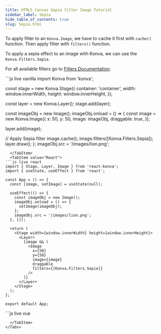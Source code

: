 ```yaml
---
title: HTML5 Canvas Sepia filter Image Tutorial
sidebar_label: Sepia
hide_table_of_contents: true
slug: Sepia.html
---
```


To apply filter to an `Konva.Image`, we have to cache it first with `cache()`
function. Then apply filter with `filters()` function.

To apply a sepia effect to an image with Konva, we can use the `Konva.Filters.Sepia`.

For all available filters go to [Filters Documentation](/api/Konva.Filters.html).


<Tabs>
  <TabItem value="Vanilla" default>
```js live vanilla
import Konva from 'konva';

const stage = new Konva.Stage({
  container: 'container',
  width: window.innerWidth,
  height: window.innerHeight,
});

const layer = new Konva.Layer();
stage.add(layer);

const imageObj = new Image();
imageObj.onload = () => {
  const image = new Konva.Image({
    x: 50,
    y: 50,
    image: imageObj,
    draggable: true,
  });

  layer.add(image);

  // Apply Sepia filter
  image.cache();
  image.filters([Konva.Filters.Sepia]);
  layer.draw();
};
imageObj.src = '/images/lion.png';
```
  </TabItem>
  <TabItem value="React">
```js live react
import { Stage, Layer, Image } from 'react-konva';
import { useState, useEffect } from 'react';

const App = () => {
  const [image, setImage] = useState(null);

  useEffect(() => {
    const imageObj = new Image();
    imageObj.onload = () => {
      setImage(imageObj);
    };
    imageObj.src = '/images/lion.png';
  }, []);

  return (
    <Stage width={window.innerWidth} height={window.innerHeight}>
      <Layer>
        {image && (
          <Image
            x={50}
            y={50}
            image={image}
            draggable
            filters={[Konva.Filters.Sepia]}
          />
        )}
      </Layer>
    </Stage>
  );
};

export default App;
```
  </TabItem>
  <TabItem value="Vue">
```js live vue
<template>
  <v-stage :config="stageSize">
    <v-layer>
      <v-image
        v-if="image"
        :config="{
          x: 50,
          y: 50,
          image: image,
          draggable: true,
          filters: [Konva.Filters.Sepia],
        }"
      />
    </v-layer>
  </v-stage>
</template>

<script setup>
import { ref, onMounted } from 'vue';

const stageSize = {
  width: window.innerWidth,
  height: window.innerHeight,
};

const image = ref(null);

onMounted(() => {
  const imageObj = new Image();
  imageObj.onload = () => {
    image.value = imageObj;
  };
  imageObj.src = '/images/lion.png';
});
</script>
```
  </TabItem>
</Tabs>
